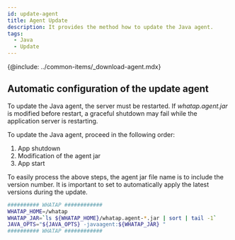 ```yaml
---
id: update-agent
title: Agent Update
description: It provides the method how to update the Java agent.
tags:
  - Java
  - Update
---
```


{@include: ../common-items/_download-agent.mdx} 

## Automatic configuration of the update agent

To update the Java agent, the server must be restarted. If _whatap.agent.jar_ is modified before restart, a graceful shutdown may fail while the application server is restarting.

To update the Java agent, proceed in the following order:

1.  App shutdown
2.  Modification of the agent jar
3.  App start

To easily process the above steps, the agent jar file name is to include the version number. It is important to set to automatically apply the latest versions during the update.

```bash {3} showLineNumbers
########## WHATAP ############
WHATAP_HOME=/whatap
WHATAP_JAR=`ls ${WHATAP_HOME}/whatap.agent-*.jar | sort | tail -1`
JAVA_OPTS="${JAVA_OPTS} -javaagent:${WHATAP_JAR} "
########## WHATAP ############
```
